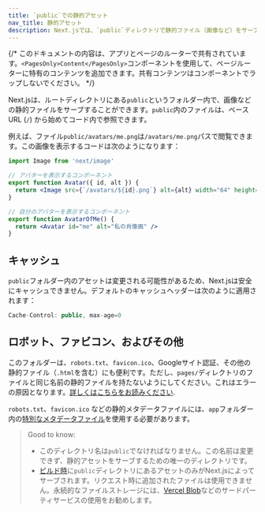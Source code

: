 ```yaml
---
title: `public`での静的アセット
nav_title: 静的アセット
description: Next.jsでは、`public`ディレクトリで静的ファイル（画像など）をサーブすることができます。ここでは、その仕組みについて学ぶことができます。
---
```


{/* このドキュメントの内容は、アプリとページのルーターで共有されています。`<PagesOnly>Content</PagesOnly>`コンポーネントを使用して、ページルーターに特有のコンテンツを追加できます。共有コンテンツはコンポーネントでラップしないでください。 */}

Next.jsは、ルートディレクトリにある`public`というフォルダー内で、画像などの静的ファイルをサーブすることができます。`public`内のファイルは、ベースURL (`/`) から始めてコード内で参照できます。

例えば、ファイル`public/avatars/me.png`は`/avatars/me.png`パスで閲覧できます。この画像を表示するコードは次のようになります：

```jsx filename="avatar.js"
import Image from 'next/image'

// アバターを表示するコンポーネント
export function Avatar({ id, alt }) {
  return <Image src={`/avatars/${id}.png`} alt={alt} width="64" height="64" />
}

// 自分のアバターを表示するコンポーネント
export function AvatarOfMe() {
  return <Avatar id="me" alt="私の肖像画" />
}
```

## キャッシュ

`public`フォルダー内のアセットは変更される可能性があるため、Next.jsは安全にキャッシュできません。デフォルトのキャッシュヘッダーは次のように適用されます：

```jsx
Cache-Control: public, max-age=0
```

## ロボット、ファビコン、およびその他

<PagesOnly>

このフォルダーは、`robots.txt`、`favicon.ico`、Googleサイト認証、その他の静的ファイル（`.html`を含む）にも便利です。ただし、`pages/`ディレクトリのファイルと同じ名前の静的ファイルを持たないようにしてください。これはエラーの原因となります。[詳しくはこちらをお読みください](/docs/messages/conflicting-public-file-page).

</PagesOnly>

<AppOnly>

`robots.txt`、`favicon.ico` などの静的メタデータファイルには、`app`フォルダー内の[特別なメタデータファイル](/docs/app/api-reference/file-conventions/metadata)を使用する必要があります。

</AppOnly>

> Good to know:
>
> - このディレクトリ名は`public`でなければなりません。この名前は変更できず、静的アセットをサーブするための唯一のディレクトリです。
> - [ビルド時](/docs/app/api-reference/cli/next#next-build-options)に`public`ディレクトリにあるアセットのみがNext.jsによってサーブされます。リクエスト時に追加されたファイルは使用できません。永続的なファイルストレージには、[Vercel Blob](https://vercel.com/docs/storage/vercel-blob?utm_source=next-site&utm_medium=docs&utm_campaign=next-website)などのサードパーティサービスの使用をお勧めします。